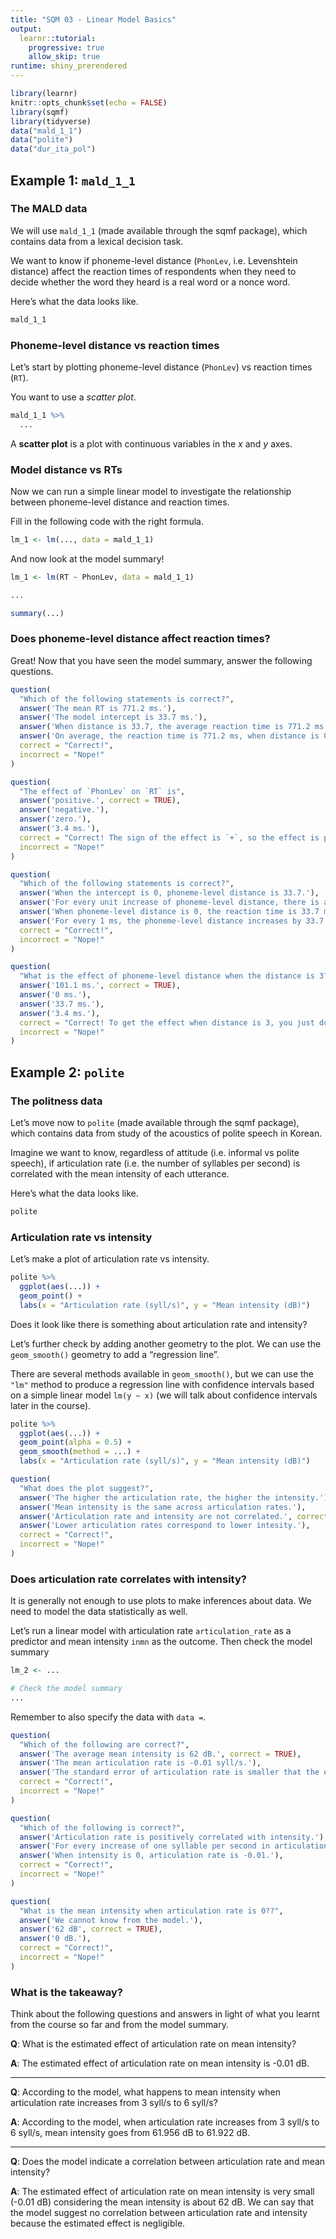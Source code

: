```yaml
---
title: "SQM 03 - Linear Model Basics"
output: 
  learnr::tutorial:
    progressive: true
    allow_skip: true
runtime: shiny_prerendered
---
```


```r
library(learnr)
knitr::opts_chunk$set(echo = FALSE)
library(sqmf)
library(tidyverse)
data("mald_1_1")
data("polite")
data("dur_ita_pol")
```

## Example 1: `mald_1_1`

### The MALD data

We will use `mald_1_1` (made available through the sqmf package), which contains data from a lexical decision task.

We want to know if phoneme-level distance (`PhonLev`, i.e. Levenshtein distance) affect the reaction times of respondents when they need to decide whether the word they heard is a real word or a nonce word.

Here's what the data looks like.

```r
mald_1_1
```

### Phoneme-level distance vs reaction times

Let's start by plotting phoneme-level distance (`PhonLev`) vs reaction times (`RT`).

You want to use a *scatter plot*.

```r
mald_1_1 %>%
  ...
```

<div id="mald-plot-hint">
A **scatter plot** is a plot with continuous variables in the *x* and *y* axes.
</div>

### Model distance vs RTs

Now we can run a simple linear model to investigate the relationship between phoneme-level distance and reaction times.

Fill in the following code with the right formula.

```r
lm_1 <- lm(..., data = mald_1_1)
```

And now look at the model summary!

```r
lm_1 <- lm(RT ~ PhonLev, data = mald_1_1)
```

```r
...
```

```r
summary(...)
```

### Does phoneme-level distance affect reaction times?

Great! Now that you have seen the model summary, answer the following questions.

```r
question(
  "Which of the following statements is correct?",
  answer('The mean RT is 771.2 ms.'),
  answer('The model intercept is 33.7 ms.'),
  answer('When distance is 33.7, the average reaction time is 771.2 ms.'),
  answer('On average, the reaction time is 771.2 ms, when distance is 0.', correct = TRUE),
  correct = "Correct!",
  incorrect = "Nope!"
)
```

```r
question(
  "The effect of `PhonLev` on `RT` is",
  answer('positive.', correct = TRUE),
  answer('negative.'),
  answer('zero.'),
  answer('3.4 ms.'),
  correct = "Correct! The sign of the effect is `+`, so the effect is positive.",
  incorrect = "Nope!"
)
```

```r
question(
  "Which of the following statements is correct?",
  answer('When the intercept is 0, phoneme-level distance is 33.7.'),
  answer('For every unit increase of phoneme-level distance, there is an increase of 33.7 ms.', correct = TRUE),
  answer('When phoneme-level distance is 0, the reaction time is 33.7 ms.'),
  answer('For every 1 ms, the phoneme-level distance increases by 33.7.'),
  correct = "Correct!",
  incorrect = "Nope!"
)
```

```r
question(
  "What is the effect of phoneme-level distance when the distance is 3?",
  answer('101.1 ms.', correct = TRUE),
  answer('0 ms.'),
  answer('33.7 ms.'),
  answer('3.4 ms.'),
  correct = "Correct! To get the effect when distance is 3, you just do `33.7 * 3`.",
  incorrect = "Nope!"
)
```

## Example 2: `polite`

### The politness data

Let's move now to `polite` (made available through the sqmf package), which contains data from study of the acoustics of polite speech in Korean.

Imagine we want to know, regardless of attitude (i.e. informal vs polite speech), if articulation rate (i.e. the number of syllables per second) is correlated with the mean intensity of each utterance.

Here's what the data looks like.

```r
polite
```

### Articulation rate vs intensity

Let's make a plot of articulation rate vs intensity.

```r
polite %>%
  ggplot(aes(...)) +
  geom_point() +
  labs(x = "Articulation rate (syll/s)", y = "Mean intensity (dB)")
```

Does it look like there is something about articulation rate and intensity?

Let's further check by adding another geometry to the plot.
We can use the `geom_smooth()` geometry to add a "regression line".

There are several methods available in `geom_smooth()`, but we can use the `"lm"` method to produce a regression line with confidence intervals based on a simple linear model `lm(y ~ x)` (we will talk about confidence intervals later in the course).

```r
polite %>%
  ggplot(aes(...)) +
  geom_point(alpha = 0.5) +
  geom_smooth(method = ...) +
  labs(x = "Articulation rate (syll/s)", y = "Mean intensity (dB)")
```


```r
question(
  "What does the plot suggest?",
  answer('The higher the articulation rate, the higher the intensity.'),
  answer('Mean intensity is the same across articulation rates.'),
  answer('Articulation rate and intensity are not correlated.', correct = TRUE),
  answer('Lower articulation rates correspond to lower intesity.'),
  correct = "Correct!",
  incorrect = "Nope!"
)
```

### Does articulation rate correlates with intensity?

It is generally not enough to use plots to make inferences about data.
We need to model the data statistically as well.

Let's run a linear model with articulation rate `articulation_rate` as a predictor and mean intensity `inmn` as the outcome. 
Then check the model summary

```r
lm_2 <- ...

# Check the model summary
...
```

<div id="polite-lm-hint">
Remember to also specify the data with `data = `.
</div>

```r
question(
  "Which of the following are correct?",
  answer('The average mean intensity is 62 dB.', correct = TRUE),
  answer('The mean articulation rate is -0.01 syll/s.'),
  answer('The standard error of articulation rate is smaller that the estimate.'),
  correct = "Correct!",
  incorrect = "Nope!"
)
```

```r
question(
  "Which of the following is correct?",
  answer('Articulation rate is positively correlated with intensity.'),
  answer('For every increase of one syllable per second in articulation rate, there is a decrease of -0.01 dB in intensity.', correct = TRUE),
  answer('When intensity is 0, articulation rate is -0.01.'),
  correct = "Correct!",
  incorrect = "Nope!"
)
```

```r
question(
  "What is the mean intensity when articulation rate is 0??",
  answer('We cannot know from the model.'),
  answer('62 dB', correct = TRUE),
  answer('0 dB.'),
  correct = "Correct!",
  incorrect = "Nope!"
)
```

### What is the takeaway?

Think about the following questions and answers in light of what you learnt from the course so far and from the model summary.

**Q**: What is the estimated effect of articulation rate on mean intensity?

**A**: The estimated effect of articulation rate on mean intensity is -0.01 dB.

---

**Q**: According to the model, what happens to mean intensity when articulation rate increases from 3 syll/s to 6 syll/s?

**A**: According to the model, when articulation rate increases from 3 syll/s to 6 syll/s, mean intensity goes from 61.956 dB to 61.922 dB.

---

**Q**: Does the model indicate a correlation between articulation rate and mean intensity?

**A**: The estimated effect of articulation rate on mean intensity is very small (-0.01 dB) considering the mean intensity is about 62 dB. We can say that the model suggest no correlation between articulation rate and intensity because the estimated effect is negligible.
